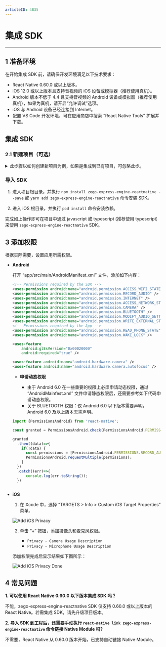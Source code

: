 ```yaml
---
articleID: 4835
---
```

# 集成 SDK

- - -

## 1 准备环境

在开始集成 SDK 前，请确保开发环境满足以下技术要求：

* React Native 0.60.0 或以上版本。 
* iOS 12.0 或以上版本且支持音视频的 iOS 设备或模拟器（推荐使用真机）。
* Android 版本不低于 4.4 且支持音视频的 Android 设备或模拟器（推荐使用真机），如果为真机，请开启“允许调试”选项。
* iOS 与 Android 设备已经连接到 Internet。
* 配置 VS Code 开发环境，可在应用商店中搜索 “React Native Tools” 扩展并下载。


## 集成 SDK

### 2.1 新建项目（可选）

<details class="zg-primary">   
    <summary>此步骤以如何创建新项目为例，如果是集成到已有项目，可忽略此步。</summary> 

开发环境配置完毕后，在命令行中执行 `react-native init YourProject`。
</details>


### 导入 SDK 

1. 进入项目根目录，并执行 `npm install zego-express-engine-reactnative --save` 或 `yarn add zego-express-engine-reactnative` 命令安装 SDK。

2. 进入 iOS 根目录，并执行 `pod install` 命令安装依赖。

完成如上操作即可在项目中通过 javascript 或 typescript (推荐使用 typescript) 来使用 `zego-express-engine-reactnative` SDK。 

## 3 添加权限

根据实际需要，设置应用所需权限。

* **Android**

    打开 “app/src/main/AndroidManifest.xml” 文件，添加如下内容：

    ```xml
    <!-- Permissions required by the SDK -->
    <uses-permission android:name="android.permission.ACCESS_WIFI_STATE" />
    <uses-permission android:name="android.permission.RECORD_AUDIO" />
    <uses-permission android:name="android.permission.INTERNET" />
    <uses-permission android:name="android.permission.ACCESS_NETWORK_STATE" />
    <uses-permission android:name="android.permission.CAMERA" />
    <uses-permission android:name="android.permission.BLUETOOTH" />
    <uses-permission android:name="android.permission.MODIFY_AUDIO_SETTINGS" />
    <uses-permission android:name="android.permission.WRITE_EXTERNAL_STORAGE" />
    <!-- Permissions required by the App -->
    <uses-permission android:name="android.permission.READ_PHONE_STATE" />
    <uses-permission android:name="android.permission.WAKE_LOCK" />

    <uses-feature
        android:glEsVersion="0x00020000"
        android:required="true" />

    <uses-feature android:name="android.hardware.camera" />
    <uses-feature android:name="android.hardware.camera.autofocus" />
    ```

    - **申请动态权限**
    
      <div class="mk-warning">
  
      - 由于 Android 6.0 在一些重要的权限上必须申请动态权限，通过 “AndroidMainfest.xml” 文件申请静态权限后，还需要参考如下代码申请动态权限。
      - 关于 BLUETOOTH 权限：仅 Android 6.0 以下版本需要声明，Android 6.0 及以上版本无需声明。
      </div>

    ```javascript
    import {PermissionsAndroid} from 'react-native';

    const granted = PermissionsAndroid.check(PermissionsAndroid.PERMISSIONS.CAMERA,PermissionsAndroid.RECORD_AUDIO);

    granted
      .then((data)=>{
        if(!data) {
          const permissions = [PermissionsAndroid.PERMISSIONS.RECORD_AUDIO, PermissionsAndroid.PERMISSIONS.CAMERA];
          PermissionsAndroid.requestMultiple(permissions);
        }
      })
      .catch((err)=>{    
          console.log(err.toString());
      })
      
    ```
    

* **iOS**

    1. 在 Xcode 中，选择 “TARGETS > Info > Custom iOS Target Properties” 菜单。

    ![Add iOS Privacy](/Pics/iOS/ZegoExpressEngine/Common/privacy-description.png)

    2. 单击 “+” 按钮，添加摄像头和麦克风权限。
    
        - `Privacy - Camera Usage Description`
        - `Privacy - Microphone Usage Description`

    添加权限完成后显示结果如下图所示：

    ![Add iOS Privacy Done](/Pics/iOS/ZegoExpressEngine/Common/privacy-description-done.png)


## 4 常见问题

**1. 可以使用 React Native 0.60.0 以下版本集成 SDK 吗？**

不能，zego-express-engine-reactnative SDK 仅支持 0.60.0 或以上版本的 React Native。若需集成 SDK，请先升级项目版本。


**2. 导入 SDK 到工程后，还需要手动执行 `react-native link zego-express-engine-reactnative` 命令链接 Native Module 吗?** 

不需要，React Native 从 0.60.0 版本开始，已支持自动链接 Native Module。

